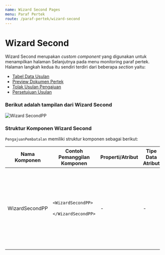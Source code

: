 ```yaml
---
name: Wizard Second Pages
menu: Paraf Pertek
route: /paraf-pertek/wizard-second
---
```


# Wizard Second

Wizard Second merupakan *custom component* yang digunakan untuk
menampilkan halaman Selanjutnya pada menu monitoring paraf pertek. 
Halaman langkah kedua itu sendiri terdiri dari beberapa *section* yaitu:
* [Tabel Data Usulan](/paraf-pertek/tabelpp "title")
* [Preview Dokumen Pertek](/paraf-pertek/preview-dok-pertek2 "title")
* [Tolak Usulan Pengajuan](/paraf-pertek/form-tolak-usulan "title")
* [Persetujuan Usulan](/paraf-pertek/persetujuan-pertek "title")



### Berikut adalah tampilan dari Wizard Second
![Wizard SecondPP](../../src/img/paraf-pertek/wizardSecondPP.png)


### Struktur Komponen Wizard Second

`PengajuanPembatalan` memiliki struktur komponen sebagai berikut:

| Nama Komponen         | Contoh Pemanggilan <br/> Komponen                                                                                              | Properti/Atribut | Tipe Data <br/> Atribut | Penjelasan                                                                                                                                                         |
| --------------------- | ------------------------------------------------------------------------------------------------------------------------------ | ---------------- | ----------------------- | ------------------------------------------------------------------------------------------------------------------------------------------------------------------ |
| WizardSecondPP        | `<WizardSecondPP>` <br/> &nbsp;&nbsp;&nbsp;&nbsp;&nbsp; <br/> `</WizardSecondPP>`                                              | -                | -                       |  WizardSecondPP merupakan *custom component* <br/> yang digunakan untuk menampilkan halaman selanjutnya <br/> (langkah kedua) pada menu monitoring paraf pertek.   |




